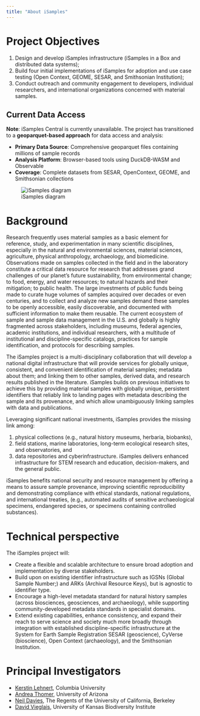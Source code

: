 ```yaml
---
title: "About iSamples"
---
```


# Project Objectives

1. Design and develop iSamples infrastructure (iSamples in a Box and distributed data systems);
2. Build four initial implementations of iSamples for adoption and use case testing (Open Context, GEOME, SESAR, and Smithsonian Institution);
3. Conduct outreach and community engagement to developers, individual researchers, and international organizations concerned with material samples.

## Current Data Access

**Note**: iSamples Central is currently unavailable. The project has transitioned to a **geoparquet-based approach** for data access and analysis:

- **Primary Data Source**: Comprehensive geoparquet files containing millions of sample records
- **Analysis Platform**: Browser-based tools using DuckDB-WASM and Observable
- **Coverage**: Complete datasets from SESAR, OpenContext, GEOME, and Smithsonian collections

![iSamples diagram](assets/iSamplesArchitecture.png)


# Background

Research frequently uses material samples as a basic element for reference, study, and experimentation in many scientific disciplines, especially in the natural and environmental sciences, material sciences, agriculture, physical anthropology, archaeology, and biomedicine. Observations made on samples collected in the field and in the laboratory constitute a critical data resource for research that addresses grand challenges of our planet’s future sustainability, from environmental change; to food, energy, and water resources; to natural hazards and their mitigation; to public health. The large investments of public funds being made to curate huge volumes of samples acquired over decades or even centuries, and to collect and analyze new samples demand these samples to be openly accessible, easily discoverable, and documented with sufficient information to make them reusable. The current ecosystem of sample and sample data management in the U.S. and globally is highly fragmented across stakeholders, including museums, federal agencies, academic institutions, and individual researchers, with a multitude of institutional and discipline-specific catalogs, practices for sample identification, and protocols for describing samples.

The iSamples project is a multi-disciplinary collaboration that will develop a national digital infrastructure that will provide services for globally unique, consistent, and convenient identification of material samples; metadata about them; and linking them to other samples, derived data, and research results published in the literature. iSamples builds on previous initiatives to achieve this by providing material samples with globally unique, persistent identifiers that reliably link to landing pages with metadata describing the sample and its provenance, and which allow unambiguously linking samples with data and publications.

Leveraging significant national investments, iSamples provides the missing link among:

1. physical collections (e.g., natural history museums, herbaria, biobanks),
2. field stations, marine laboratories, long-term ecological research sites, and observatories, and 
3. data repositories and cyberinfrastructure. iSamples delivers enhanced infrastructure for STEM research and education, decision-makers, and the general public.

iSamples benefits national security and resource management by offering a means to assure sample provenance, improving scientific reproducibility and demonstrating compliance with ethical standards, national regulations, and international treaties, (e.g., automated audits of sensitive archaeological specimens, endangered species, or specimens containing controlled substances).

# Technical perspective

The iSamples project will:

* Create a flexible and scalable architecture to ensure broad adoption and implementation by diverse stakeholders.
* Build upon on existing identifier infrastructure such as IGSNs (Global Sample Number;) and ARKs (Archival Resource Keys), but is agnostic to identifier type.
* Encourage a high-level metadata standard for natural history samples (across biosciences, geosciences, and archaeology), while supporting community-developed metadata standards in specialist domains.
* Extend existing capabilities, enhance consistency, and expand their reach to serve science and society much more broadly through integration with established discipline-specific infrastructure at the System for Earth Sample Registration SESAR (geoscience), CyVerse (bioscience), Open Context (archaeology), and the Smithsonian Institution.


# Principal Investigators

* [Kerstin Lehnert](https://orcid.org/0000-0001-7036-1977), Columbia University
* [Andrea Thomer](https://orcid.org/0000-0001-6238-3498), University of Arizona
* [Neil Davies](https://orcid.org/0000-0001-8085-5014), The Regents of the University of California, Berkeley
* [David Vieglais](https://orcid.org/0000-0002-6513-4996), University of Kansas Biodiversity Institute



